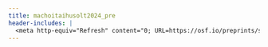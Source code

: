 ```yaml
---
title: machoitaihusolt2024_pre
header-includes: |
  <meta http-equiv="Refresh" content="0; URL=https://osf.io/preprints/socarxiv/z9a3n">
---
```

